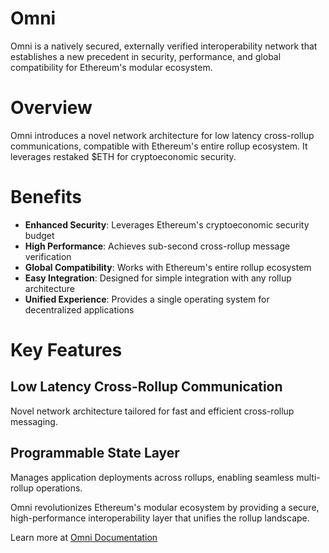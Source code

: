# Omni

Omni is a natively secured, externally verified interoperability network that establishes a new precedent in security, performance, and global compatibility for Ethereum's modular ecosystem.

# Overview

Omni introduces a novel network architecture for low latency cross-rollup communications, compatible with Ethereum's entire rollup ecosystem. It leverages restaked $ETH for cryptoeconomic security.

# Benefits

- **Enhanced Security**: Leverages Ethereum's cryptoeconomic security budget
- **High Performance**: Achieves sub-second cross-rollup message verification
- **Global Compatibility**: Works with Ethereum's entire rollup ecosystem
- **Easy Integration**: Designed for simple integration with any rollup architecture
- **Unified Experience**: Provides a single operating system for decentralized applications

# Key Features

## Low Latency Cross-Rollup Communication

Novel network architecture tailored for fast and efficient cross-rollup messaging.

## Programmable State Layer

Manages application deployments across rollups, enabling seamless multi-rollup operations.

Omni revolutionizes Ethereum's modular ecosystem by providing a secure, high-performance interoperability layer that unifies the rollup landscape.

Learn more at [Omni Documentation](https://docs.omni.network/)